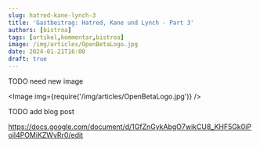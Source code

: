 ```yaml
---
slug: hatred-kane-lynch-3
title: 'Gastbeitrag: Hatred, Kane und Lynch - Part 3'
authors: [bistroa]
tags: [artikel,kommentar,bistroa]
image: /img/articles/OpenBetaLogo.jpg
date: 2024-01-21T16:00
draft: true
---
```



TODO need new image

<Image img={require('/img/articles/OpenBetaLogo.jpg')} />

<!--truncate-->

TODO add blog post


https://docs.google.com/document/d/1GfZnGykAbgO7wikCU8_KHF5Gk0iPoil4POMiKZWvRr0/edit

